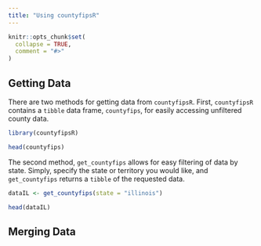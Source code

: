 ```yaml
---
title: "Using countyfipsR"
---
```


```r
knitr::opts_chunk$set(
  collapse = TRUE,
  comment = "#>"
)
```

<Intro>

## Getting Data
There are two methods for getting data from `countyfipsR`. First, `countyfipsR` contains a `tibble` data frame, `countyfips`, for easily accessing unfiltered county data.

```r
library(countyfipsR)

head(countyfips)
```

The second method, `get_countyfips` allows for easy filtering of data by state. Simply, specify the state or territory you would like, and `get_countyfips` returns a `tibble` of the requested data.

```r
dataIL <- get_countyfips(state = "illinois")

head(dataIL)
```

## Merging Data
